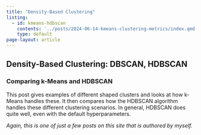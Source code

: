 ```yaml
---
title: "Density-Based Clustering"
listing:
  - id: kmeans-hdbscan
    contents: '../posts/2024-06-14-kmeans-clustering-metrics/index.qmd'
    type: default
page-layout: article
---
```


## Density-Based Clustering: DBSCAN, HDBSCAN

### Comparing k-Means and HDBSCAN

This post gives examples of different shaped clusters and looks at how k-Means
handles these. It then compares how the HDBSCAN algorithm handles these
different clustering scenarios. In general, HDBSCAN does quite well, even with
the default hyperparameters.

*Again, this is one of just a few posts on this site that is authored by
myself.*
<br>
<br>

:::{#kmeans-hdbscan}
:::
